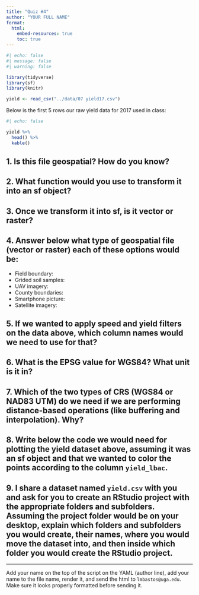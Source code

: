 ```yaml
---
title: "Quiz #4"
author: "YOUR FULL NAME"
format:
  html:
    embed-resources: true
    toc: true
---
```


```r
#| echo: false
#| message: false
#| warning: false

library(tidyverse)
library(sf)
library(knitr)

yield <- read_csv("../data/07 yield17.csv")

```

Below is the first 5 rows our raw yield data for 2017 used in class:   
```r
#| echo: false

yield %>%
  head() %>%
  kable()
```

## 1. Is this file geospatial? How do you know?  

## 2. What function would you use to transform it into an sf object?  

## 3. Once we transform it into sf, is it vector or raster?  

## 4. Answer below what type of geospatial file (vector or raster) each of these options would be:  
- Field boundary:    
- Grided soil samples:    
- UAV imagery:    
- County boundaries:  
- Smartphone picture:  
- Satellite imagery:  

## 5. If we wanted to apply speed and yield filters on the data above, which column names would we need to use for that?  

## 6. What is the EPSG value for WGS84? What unit is it in?  

## 7. Which of the two types of CRS (WGS84 or NAD83 UTM) do we need if we are performing distance-based operations (like buffering and interpolation). Why?  

## 8. Write below the code we would need for plotting the yield dataset above, assuming it was an sf object and that we wanted to color the points according to the column `yield_lbac`. 

## 9. I share a dataset named `yield.csv` with you and ask for you to create an RStudio project with the appropriate folders and subfolders. Assuming the project folder would be on your desktop, explain which folders and subfolders you would create, their names, where you would move the dataset into, and then inside which folder you would create the RStudio project.  

---

Add your name on the top of the script on the YAML (author line), add your name to the file name, render it, and send the html to `lmbastos@uga.edu`. Make sure it looks properly formatted before sending it.

